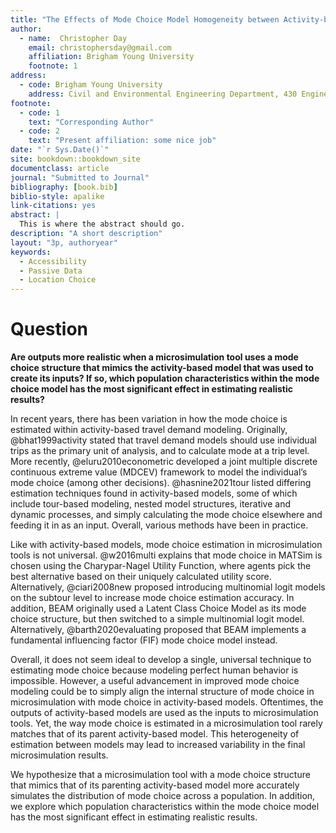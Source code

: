 ```yaml
---
title: "The Effects of Mode Choice Model Homogeneity between Activity-based Models and Microsimulation Tools"
author:
  - name:  Christopher Day
    email: christophersday@gmail.com
    affiliation: Brigham Young University
    footnote: 1
address:
  - code: Brigham Young University
    address: Civil and Environmental Engineering Department, 430 Engineering Building, Provo, Utah 84602
footnote:
  - code: 1
    text: "Corresponding Author"
  - code: 2
    text: "Present affiliation: some nice job"
date: "`r Sys.Date()`"
site: bookdown::bookdown_site
documentclass: article
journal: "Submitted to Journal"
bibliography: [book.bib]
biblio-style: apalike
link-citations: yes
abstract: |
  This is where the abstract should go.
description: "A short description"
layout: "3p, authoryear"
keywords:
  - Accessibility
  - Passive Data
  - Location Choice
---
```


# Question {#intro}

**Are outputs more realistic when a microsimulation tool uses a mode choice structure that mimics the activity-based model that was used to create its inputs? If so, which population characteristics within the mode choice model has the most significant effect in estimating realistic results?**

In recent years, there has been variation in how the mode choice is estimated within activity-based travel demand modeling. Originally, @bhat1999activity stated that travel demand models should use individual trips as the primary unit of analysis, and to calculate mode at a trip level.  More recently, @eluru2010econometric developed a joint multiple discrete continuous extreme value (MDCEV) framework to model the individual’s mode choice (among other decisions). @hasnine2021tour listed differing estimation techniques found in activity-based models, some of which include tour-based modeling, nested model structures, iterative and dynamic processes, and simply calculating the mode choice elsewhere and feeding it in as an input. Overall, various methods have been in practice. 

Like with activity-based models, mode choice estimation in microsimulation tools is not universal. @w2016multi explains that mode choice in MATSim is chosen using the Charypar-Nagel Utility Function, where agents pick the best alternative based on their uniquely calculated utility score. Alternatively, @ciari2008new proposed introducing multinomial logit models on the subtour level to increase mode choice estimation accuracy. In addition, BEAM originally used a Latent Class Choice Model as its mode choice structure, but then switched to a simple multinomial logit model. Alternatively, @barth2020evaluating proposed that BEAM implements a fundamental influencing factor (FIF) mode choice model instead. 

Overall, it does not seem ideal to develop a single, universal technique to estimating mode choice because modeling perfect human behavior is impossible. However, a useful advancement in improved mode choice modeling could be to simply align the internal structure of mode choice in microsimulation with mode choice in activity-based models. Oftentimes, the outputs of activity-based models are used as the inputs to microsimulation tools. Yet, the way mode choice is estimated in a microsimulation tool rarely matches that of its parent activity-based model. This heterogeneity of estimation between models may lead to increased variability in the final microsimulation results. 

We hypothesize that a microsimulation tool with a mode choice structure that mimics that of its parenting activity-based model more accurately simulates the distribution of mode choice across a population. In addition, we explore which population characteristics within the mode choice model has the most significant effect in estimating realistic results. 


